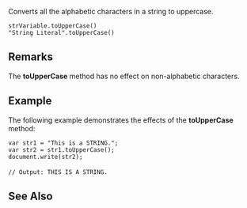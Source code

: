 Converts all the alphabetic characters in a string to uppercase.

 strVariable.toUpperCase()
 "String Literal".toUpperCase()

==Remarks==
The '''toUpperCase''' method has no effect on non-alphabetic characters.


==Example==
The following example demonstrates the effects of the '''toUpperCase''' method:

 var str1 = "This is a STRING.";
 var str2 = str1.toUpperCase();
 document.write(str2);
 
 // Output: THIS IS A STRING.

==See Also==

              

              
